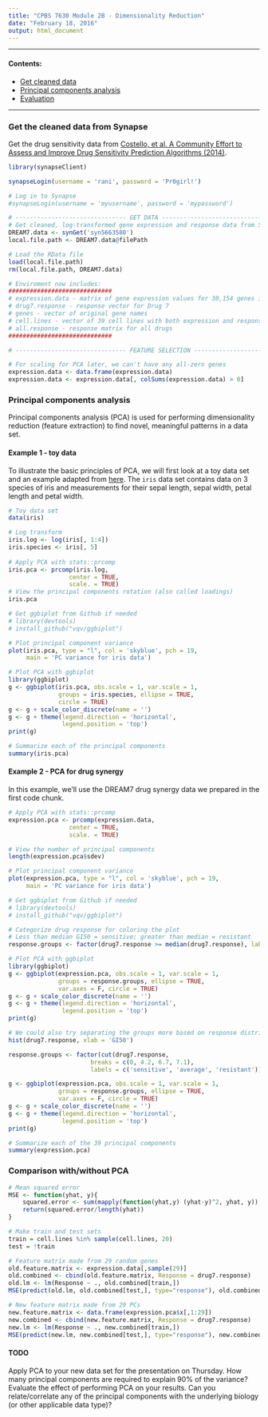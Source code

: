 ```yaml
---
title: "CPBS 7630 Module 2B - Dimensionality Reduction"
date: "February 18, 2016"
output: html_document
---
```


---

#### Contents:

* [Get cleaned data](#synapse)
* [Principal components analysis](#pca)
* [Evaluation](#evaluation)

---

<a name="synapse"/>

### Get the cleaned data from Synapse

Get the drug sensitivity data from [Costello, et al. A Community Effort to Assess and Improve Drug Sensitivity Prediction Algorithms (2014)](http://www.nature.com/nbt/journal/v32/n12/full/nbt.2877.html). 

```r
library(synapseClient)

synapseLogin(username = 'rani', password = 'Pr0girl!')

# Log in to Synapse
#synapseLogin(username = 'myusername', password = 'mypassword')
```

```r

# ------------------------------- GET DATA -------------------------------------
# Get cleaned, log-transformed gene expression and response data from Synapse
DREAM7.data <- synGet('syn5663580')
local.file.path <- DREAM7.data@filePath

# Load the RData file
load(local.file.path)
rm(local.file.path, DREAM7.data)

# Enviroment now includes:
#############################
# expression.data - matrix of gene expression values for 30,154 genes in 39 cell lines
# drug7.response - response vector for Drug 7
# genes - vector of original gene names
# cell.lines - vector of 39 cell lines with both expression and response data
# all.response - response matrix for all drugs
#############################

# ------------------------------- FEATURE SELECTION ---------------------------

# For scaling for PCA later, we can't have any all-zero genes
expression.data <- data.frame(expression.data)
expression.data <- expression.data[, colSums(expression.data) > 0]

```

<a name="pca"/>

### Principal components analysis

Principal components analysis (PCA) is used for performing dimensionality reduction (feature extraction) to find novel, meaningful patterns in a data set.

#### Example 1 - toy data

To illustrate the basic principles of PCA, we will first look at a toy data set and an example adapted from [here](https://tgmstat.wordpress.com/2013/11/28/computing-and-visualizing-pca-in-r/#ref1). The `iris` data set contains data on 3 species of iris and measurements for their sepal length, sepal width, petal length and petal width.

```r

# Toy data set
data(iris)

# Log transform 
iris.log <- log(iris[, 1:4])
iris.species <- iris[, 5]
 
# Apply PCA with stats::prcomp
iris.pca <- prcomp(iris.log,
                 center = TRUE,
                 scale. = TRUE)
# View the principal components rotation (also called loadings)
iris.pca

# Get ggbiplot from Github if needed
# library(devtools)
# install_github("vqv/ggbiplot")

# Plot principal component variance
plot(iris.pca, type = "l", col = 'skyblue', pch = 19, 
     main = 'PC variance for iris data')

# Plot PCA with ggbiplot 
library(ggbiplot)
g <- ggbiplot(iris.pca, obs.scale = 1, var.scale = 1, 
              groups = iris.species, ellipse = TRUE, 
              circle = TRUE)
g <- g + scale_color_discrete(name = '')
g <- g + theme(legend.direction = 'horizontal', 
               legend.position = 'top')
print(g)

# Summarize each of the principal components
summary(iris.pca)

```

#### Example 2 - PCA for drug synergy

In this example, we'll use the DREAM7 drug synergy data we prepared in the first code chunk.

```r

# Apply PCA with stats::prcomp
expression.pca <- prcomp(expression.data,
                 center = TRUE,
                 scale. = TRUE)

# View the number of principal components
length(expression.pca$sdev)

# Plot principal component variance
plot(expression.pca, type = "l", col = 'skyblue', pch = 19, 
     main = 'PC variance for iris data')

# Get ggbiplot from Github if needed
# library(devtools)
# install_github("vqv/ggbiplot")

# Categorize drug response for coloring the plot
# Less than median GI50 = sensitive; greater than median = resistant
response.groups <- factor(drug7.response >= median(drug7.response), labels = c('sensitive', 'resistant'))

# Plot PCA with ggbiplot 
library(ggbiplot)
g <- ggbiplot(expression.pca, obs.scale = 1, var.scale = 1, 
              groups = response.groups, ellipse = TRUE, 
              var.axes = F, circle = TRUE)
g <- g + scale_color_discrete(name = '')
g <- g + theme(legend.direction = 'horizontal', 
               legend.position = 'top')
print(g)

# We could also try separating the groups more based on response distribution
hist(drug7.response, xlab = 'GI50')

response.groups <- factor(cut(drug7.response, 
                       breaks = c(0, 4.2, 6.7, 7.1),
                       labels = c('sensitive', 'average', 'resistant')))

g <- ggbiplot(expression.pca, obs.scale = 1, var.scale = 1, 
              groups = response.groups, ellipse = TRUE, 
              var.axes = F, circle = TRUE)
g <- g + scale_color_discrete(name = '')
g <- g + theme(legend.direction = 'horizontal', 
               legend.position = 'top')
print(g)

# Summarize each of the 39 principal components
summary(expression.pca)
```
  
<a name="evaluation"/>

### Comparison with/without PCA

```r

# Mean squared error
MSE <- function(yhat, y){
    squared.error <- sum(mapply(function(yhat,y) (yhat-y)^2, yhat, y))
    return(squared.error/length(yhat))
}

# Make train and test sets
train = cell.lines %in% sample(cell.lines, 20)
test = !train

# Feature matrix made from 29 random genes
old.feature.matrix <- expression.data[,sample(29)]
old.combined <- cbind(old.feature.matrix, Response = drug7.response)
old.lm <- lm(Response ~ ., old.combined[train,])
MSE(predict(old.lm, old.combined[test,], type="response"), old.combined[test, 'Response'])

# New feature matrix made from 29 PCs
new.feature.matrix <- data.frame(expression.pca$x[,1:29])
new.combined <- cbind(new.feature.matrix, Response = drug7.response)
new.lm <- lm(Response ~ ., new.combined[train,])
MSE(predict(new.lm, new.combined[test,], type="response"), new.combined[test, 'Response'])

```

#### TODO

Apply PCA to your new data set for the presentation on Thursday. How many principal components are required to explain 90% of the variance? Evaluate the effect of performing PCA on your results. Can you relate/correlate any of the principal components with the underlying biology (or other applicable data type)?